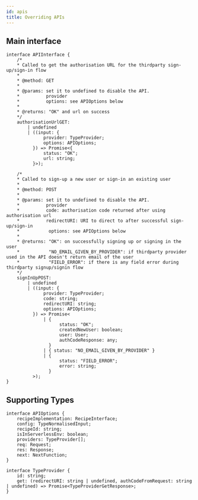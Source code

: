 ```yaml
---
id: apis
title: Overriding APIs
---
```


## Main interface

```tsx
interface APIInterface {
    /* 
    * Called to get the authorisation URL for the thirdparty sign-up/sign-in flow
    * 
    * @method: GET
    * 
    * @params: set it to undefined to disable the API.
    *          provider
    *          options: see APIOptions below
    * 
    * @returns: "OK" and url on success
    */
    authorisationUrlGET:
        | undefined
        | ((input: {
              provider: TypeProvider;
              options: APIOptions;
          }) => Promise<{
              status: "OK";
              url: string;
          }>);

    /* 
    * Called to sign-up a new user or sign-in an existing user
    * 
    * @method: POST
    * 
    * @params: set it to undefined to disable the API.
    *          provider
    *          code: authorisation code returned after using authorisation url
    *          redirectURI: URI to direct to after successful sign-up/sign-in
    *           options: see APIOptions below
    * 
    * @returns: "OK": on successfully signing up or signing in the user
    *           "NO_EMAIL_GIVEN_BY_PROVIDER": if thirdparty provider used in the API doesn't return email of the user
    *           "FIELD_ERROR": if there is any field error during thirdparty signup/signin flow
    */
    signInUpPOST:
        | undefined
        | ((input: {
              provider: TypeProvider;
              code: string;
              redirectURI: string;
              options: APIOptions;
          }) => Promise<
              | {
                    status: "OK";
                    createdNewUser: boolean;
                    user: User;
                    authCodeResponse: any;
                }
              | { status: "NO_EMAIL_GIVEN_BY_PROVIDER" }
              | {
                    status: "FIELD_ERROR";
                    error: string;
                }
          >);
}
```

## Supporting Types
```tsx
interface APIOptions {
    recipeImplementation: RecipeInterface;
    config: TypeNormalisedInput;
    recipeId: string;
    isInServerlessEnv: boolean;
    providers: TypeProvider[];
    req: Request;
    res: Response;
    next: NextFunction;
}

interface TypeProvider {
    id: string;
    get: (redirectURI: string | undefined, authCodeFromRequest: string | undefined) => Promise<TypeProviderGetResponse>;
}
```
